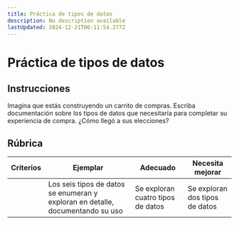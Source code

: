 ```yaml
---
title: Práctica de tipos de datos
description: No description available
lastUpdated: 2024-12-21T06:11:54.277Z
---
```


# Práctica de tipos de datos

## Instrucciones

Imagina que estás construyendo un carrito de compras. Escriba documentación sobre los tipos de datos que necesitaría para completar su experiencia de compra. ¿Cómo llegó a sus elecciones?

## Rúbrica

Criterios | Ejemplar | Adecuado | Necesita mejorar
--- | --- | --- | - |
|| Los seis tipos de datos se enumeran y exploran en detalle, documentando su uso | Se exploran cuatro tipos de datos | Se exploran dos tipos de datos |
